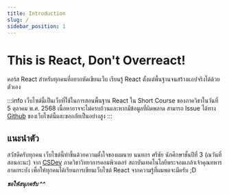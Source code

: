 ```yaml
---
title: Introduction
slug: /
sidebar_position: 1
---
```


# This is React, Don't Overreact!

คอร์ส React สำหรับทุกคนที่อยากหัดเขียนเว็บ เรียนรู้ React ตั้งแต่พื้นฐานจนสร้างแอปจริงได้ด้วยตัวเอง

:::info
เว็บไซต์นี้เป็นเว็บที่ใช้ในการสอนพื้นฐาน React ใน Short Course ของภาควิชาในวันที่ 5 ตุลาคม พ.ศ. 2568
เนื้อหาอาจจะไม่ครบถ้วนและหากมีข้อมูลที่ผิดพลาด สามารถ Issue ได้ทาง [Github](https://github.com/66050207-Nonthakorn/react-short-course) ของเว็บไซต์นี้และขออภัยเป็นอย่างสูง
:::

## แนะนำตัว

สวัสดีครับทุกคน เว็บไซต์นี้ทำขึ้นด้วยความตั้งใจของผมนาย นนทกร ศรีชัย นักศึกษาชั้นปีที่ 3 (ณ​ วันที่สอนอะนะ) จาก [CSDev](https://dev.cskmitl.com) ภาควิชาวิทยาการคอมพิวเตอร์ สถาบันเทคโนโลยีพระจอมเกล้าเจ้าคุณทหารลาดกระบัง เพื่อให้ทุกคนได้เรียนการเขียนเว็บไซต์ React จากความรู้ที่ผมพอจะมีครับ ;D

***ขอให้สนุกครับ ^^***